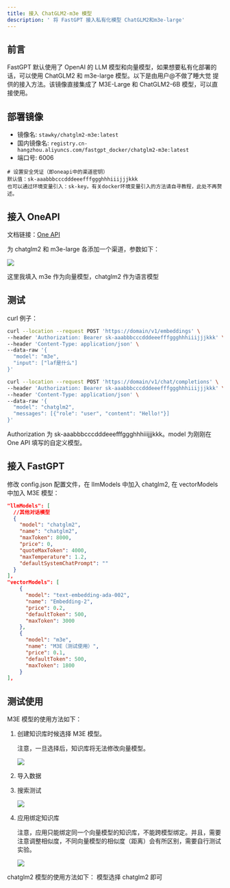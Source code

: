 ```yaml
---
title: 接入 ChatGLM2-m3e 模型
description: ' 将 FastGPT 接入私有化模型 ChatGLM2和m3e-large'
---
```


## 前言

FastGPT 默认使用了 OpenAI 的 LLM 模型和向量模型，如果想要私有化部署的话，可以使用 ChatGLM2 和 m3e-large 模型。以下是由用户@不做了睡大觉 提供的接入方法。该镜像直接集成了 M3E-Large 和 ChatGLM2-6B 模型，可以直接使用。

## 部署镜像

- 镜像名: `stawky/chatglm2-m3e:latest`
- 国内镜像名: `registry.cn-hangzhou.aliyuncs.com/fastgpt_docker/chatglm2-m3e:latest`
- 端口号: 6006

```
# 设置安全凭证（即oneapi中的渠道密钥）
默认值：sk-aaabbbcccdddeeefffggghhhiiijjjkkk
也可以通过环境变量引入：sk-key。有关docker环境变量引入的方法请自寻教程，此处不再赘述。
```

## 接入 OneAPI

文档链接：[One API](/docs/introduction/development/modelconfig/one-api/)

为 chatglm2 和 m3e-large 各添加一个渠道，参数如下：

![](/imgs/model-m3e1.png)

这里我填入 m3e 作为向量模型，chatglm2 作为语言模型

## 测试

curl 例子：

```bash
curl --location --request POST 'https://domain/v1/embeddings' \
--header 'Authorization: Bearer sk-aaabbbcccdddeeefffggghhhiiijjjkkk' \
--header 'Content-Type: application/json' \
--data-raw '{
  "model": "m3e",
  "input": ["laf是什么"]
}'
```

```bash
curl --location --request POST 'https://domain/v1/chat/completions' \
--header 'Authorization: Bearer sk-aaabbbcccdddeeefffggghhhiiijjjkkk' \
--header 'Content-Type: application/json' \
--data-raw '{
  "model": "chatglm2",
  "messages": [{"role": "user", "content": "Hello!"}]
}'
```

Authorization 为 sk-aaabbbcccdddeeefffggghhhiiijjjkkk。model 为刚刚在 One API 填写的自定义模型。

## 接入 FastGPT

修改 config.json 配置文件，在 llmModels 中加入 chatglm2, 在 vectorModels 中加入 M3E 模型：

```json
"llmModels": [
  //其他对话模型
  {
    "model": "chatglm2",
    "name": "chatglm2",
    "maxToken": 8000,
    "price": 0,
    "quoteMaxToken": 4000,
    "maxTemperature": 1.2,
    "defaultSystemChatPrompt": ""
  }
],
"vectorModels": [
    {
      "model": "text-embedding-ada-002",
      "name": "Embedding-2",
      "price": 0.2,
      "defaultToken": 500,
      "maxToken": 3000
    },
    {
      "model": "m3e",
      "name": "M3E（测试使用）",
      "price": 0.1,
      "defaultToken": 500,
      "maxToken": 1800
    }
],
```

## 测试使用

M3E 模型的使用方法如下：

1. 创建知识库时候选择 M3E 模型。

   注意，一旦选择后，知识库将无法修改向量模型。

   ![](/imgs/model-m3e2.png)

2. 导入数据
3. 搜索测试

   ![](/imgs/model-m3e3.png)

4. 应用绑定知识库

   注意，应用只能绑定同一个向量模型的知识库，不能跨模型绑定。并且，需要注意调整相似度，不同向量模型的相似度（距离）会有所区别，需要自行测试实验。

   ![](/imgs/model-m3e4.png)

chatglm2 模型的使用方法如下：
模型选择 chatglm2 即可
